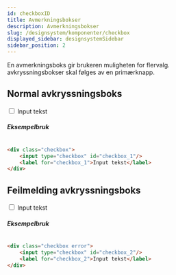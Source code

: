 ```yaml
---
id: checkboxID
title: Avmerkningsbokser
description: Avmerkningsbokser
slug: /designsystem/komponenter/checkbox
displayed_sidebar: designsystemSidebar
sidebar_position: 2
---
```


En avmerkningsboks gir brukeren muligheten for flervalg. avkryssningsbokser skal følges av en primærknapp.

## Normal avkryssningsboks

<div class="checkbox">
    <input type="checkbox" id="checkbox_1"/>
    <label for="checkbox_1">Input tekst</label>
</div>

##### Eksempelbruk

```markdown

<div class="checkbox">
    <input type="checkbox" id="checkbox_1"/>
    <label for="checkbox_1">Input tekst</label>
</div>

```

## Feilmelding avkryssningsboks
<div class="checkbox error">
    <input type="checkbox" id="checkbox_2"/>
    <label for="checkbox_2">Input tekst</label>
</div>

##### Eksempelbruk

```markdown

<div class="checkbox error">
    <input type="checkbox" id="checkbox_2"/>
    <label for="checkbox_2">Input tekst</label>
</div>

```
